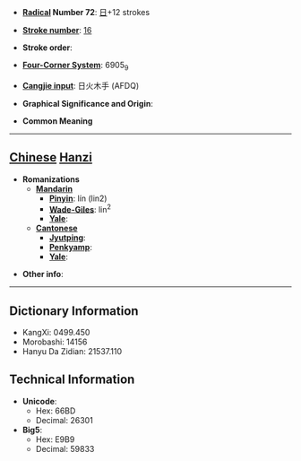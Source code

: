 * '''[[Wiktionary:Chinese radical index| Radical]] Number 72''': [[Wiktionary:Chinese radical index 日|日]]+12 strokes

* '''[[Wiktionary:Chinese total strokes index|Stroke number]]''': [[Wiktionary:Chinese total strokes index 16|16]]

* '''Stroke order''': 

* '''[[Wiktionary:Chinese four corner index|Four-Corner System]]''': 6905<sub>9</sub>

* '''[[Wiktionary:Chinese Cangjie index|Cangjie input]]''': 日火木手 (AFDQ)

* '''Graphical Significance and Origin''': 

* '''Common Meaning'''

----

== [[Chinese]] [[Hanzi]] ==

* '''Romanizations'''
** '''[[Mandarin]]'''
*** '''[[Pinyin]]''': lín (lin2)
*** '''[[Wade-Giles]]''': lin<sup>2</sup>
*** '''[[Yale]]''': 
** '''[[Cantonese]]'''
*** '''[[Jyutping]]''':
*** '''[[Penkyamp]]''': 
*** '''[[Yale]]''': 

* '''Other info''': 

----

== Dictionary Information ==

* KangXi: 0499.450
* Morobashi: 14156
* Hanyu Da Zidian: 21537.110

== Technical Information ==

* '''Unicode''':
** Hex: 66BD
** Decimal: 26301
* '''Big5''':
** Hex: E9B9
** Decimal: 59833